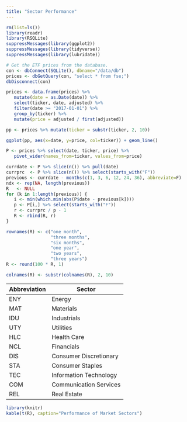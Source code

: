 ```yaml
---
title: "Sector Performance"
---
```


```r
rm(list=ls())
library(readr)
library(RSQLite)
suppressMessages(library(ggplot2))
suppressMessages(library(tidyverse))
suppressMessages(library(lubridate))

# Get the ETF prices from the database.
con <- dbConnect(SQLite(), dbname="/data/db")
prices <- dbGetQuery(con, "select * from fse;")
dbDisconnect(con)

prices <- data.frame(prices) %>%
   mutate(date = as.Date(date)) %>%
   select(ticker, date, adjusted) %>%
   filter(date >= "2017-01-01") %>%
   group_by(ticker) %>%
   mutate(price = adjusted / first(adjusted))

pp <- prices %>% mutate(ticker = substr(ticker, 2, 10))
```

```r
ggplot(pp, aes(x=date, y=price, col=ticker)) + geom_line()
```

```R
P <- prices %>% select(date, ticker, price) %>%
   pivot_wider(names_from=ticker, values_from=price)

currdate <- P %>% slice(n()) %>% pull(date)
currprc  <- P %>% slice(n()) %>% select(starts_with("F"))
previous <- currdate - months(c(1, 3, 6, 12, 24, 36), abbreviate=F)
ndx <- rep(NA, length(previous))
R   <- NULL
for (k in 1:length(previous)) {
   i <- min(which.min(abs(P$date - previous[k])))
   p <- P[i,] %>% select(starts_with("F"))
   r <- currprc / p - 1
   R <- rbind(R, r)
}

rownames(R) <- c("one month",
                 "three months",
                 "six months",
                 "one year",
                 "two years",
                 "three years")
R <- round(100 * R, 1)

colnames(R) <- substr(colnames(R), 2, 10)
```

| Abbreviation  | Sector                  |
|---------------|-------------------------|
| ENY           | Energy                  |
| MAT           | Materials               |
| IDU           | Industrials             |
| UTY           | Utilities               |
| HLC           | Health Care             |
| NCL           | Financials              |
| DIS           | Consumer Discretionary  |
| STA           | Consumer Staples        |
| TEC           | Information Technology  |
| COM           | Communication Services  |
| REL           | Real Estate             |

```r
library(knitr)
kable(t(R), caption="Performance of Market Sectors")
```

